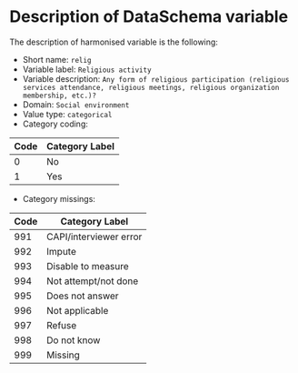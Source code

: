 # Description of DataSchema variable

The description of harmonised variable is the following:

* Short name: `relig`
* Variable label: `Religious activity`
* Variable description: `Any form of religious participation (religious services attendance, religious meetings, religious organization membership, etc.)?`
* Domain: `Social environment`
* Value type: `categorical`
* Category coding:

**Code** | **Category Label**
-------- | ------------------
0        | No
1        | Yes

* Category missings: 

**Code** | **Category Label**
----| ------------------
991 | CAPI/interviewer error
992 | Impute
993 | Disable to measure
994 | Not attempt/not done
995 | Does not answer
996 | Not applicable
997 | Refuse
998 | Do not know
999 | Missing


